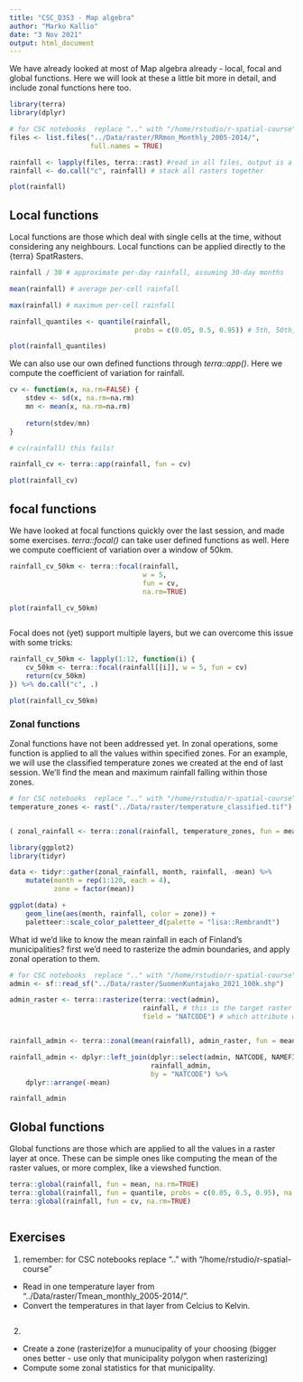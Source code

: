 ```yaml
---
title: "CSC_D3S3 - Map algebra"
author: "Marko Kallio"
date: "3 Nov 2021"
output: html_document
---
```



We have already looked at most of Map algebra already - local, focal and global functions. Here we will look at these a little bit more in detail, and include zonal functions here too.

```r
library(terra)
library(dplyr)

# for CSC notebooks  replace ".." with "/home/rstudio/r-spatial-course"
files <- list.files("../Data/raster/RRmon_Monthly_2005-2014/", 
                    full.names = TRUE)

rainfall <- lapply(files, terra::rast) #read in all files, output is a list
rainfall <- do.call("c", rainfall) # stack all rasters together

plot(rainfall)
```



## Local functions

Local functions are those which deal with single cells at the time, without considering any neighbours. Local functions can be applied directly to the {terra} SpatRasters.

```r

rainfall / 30 # approximate per-day rainfall, assuming 30-day months

mean(rainfall) # average per-cell rainfall

max(rainfall) # maximum per-cell rainfall

rainfall_quantiles <- quantile(rainfall, 
                               probs = c(0.05, 0.5, 0.95)) # 5th, 50th, and 95th percentiles

plot(rainfall_quantiles)
```

We can also use our own defined functions through *terra::app()*. Here we compute the coefficient of variation for rainfall.

```r
cv <- function(x, na.rm=FALSE) {
    stdev <- sd(x, na.rm=na.rm)
    mn <- mean(x, na.rm=na.rm)
    
    return(stdev/mn)
}

# cv(rainfall) this fails!

rainfall_cv <- terra::app(rainfall, fun = cv)

plot(rainfall_cv)

```


## focal functions

We have looked at focal functions quickly over the last session, and made some exercises. *terra::focal()* can take user defined functions as well. Here we compute coefficient of variation over a window of 50km. 

```r

rainfall_cv_50km <- terra::focal(rainfall,
                                 w = 5,
                                 fun = cv,
                                 na.rm=TRUE)

plot(rainfall_cv_50km)



```

Focal does not (yet) support multiple layers, but we can overcome this issue with some tricks:

```r

rainfall_cv_50km <- lapply(1:12, function(i) {
    cv_50km <- terra::focal(rainfall[[i]], w = 5, fun = cv)
    return(cv_50km)
}) %>% do.call("c", .)

plot(rainfall_cv_50km)
```



### Zonal functions

Zonal functions have not been addressed yet. In zonal operations, some function is applied to all the values within specified zones. For an example, we will use the classified temperature zones we created at the end of last session. We'll find the mean and maximum rainfall falling within those zones.

```r
# for CSC notebooks  replace ".." with "/home/rstudio/r-spatial-course"
temperature_zones <- rast("../Data/raster/temperature_classified.tif")


( zonal_rainfall <- terra::zonal(rainfall, temperature_zones, fun = mean) )

library(ggplot2)
library(tidyr)

data <- tidyr::gather(zonal_rainfall, month, rainfall, -mean) %>% 
    mutate(month = rep(1:120, each = 4),
           zone = factor(mean))

ggplot(data) +
    geom_line(aes(month, rainfall, color = zone)) +
    paletteer::scale_color_paletteer_d(palette = "lisa::Rembrandt")

```

What id we'd like to know the mean rainfall in each of Finland's municipalities? first we'd need to rasterize the admin boundaries, and apply zonal operation to them.

```r
# for CSC notebooks  replace ".." with "/home/rstudio/r-spatial-course"
admin <- sf::read_sf("../Data/raster/SuomenKuntajako_2021_100k.shp")

admin_raster <- terra::rasterize(terra::vect(admin),
                                 rainfall, # this is the target raster which is used for rasterization
                                 field = "NATCODE") # which attribute we're rasterizing 


rainfall_admin <- terra::zonal(mean(rainfall), admin_raster, fun = mean)

rainfall_admin <- dplyr::left_join(dplyr::select(admin, NATCODE, NAMEFIN),
                                   rainfall_admin,
                                   by = "NATCODE") %>% 
    dplyr::arrange(-mean)

rainfall_admin

```



## Global functions

Global functions are those which are applied to all the values in a raster layer at once. These can be simple ones like computing the mean of the raster values, or more complex, like a viewshed function.

```r

terra::global(rainfall, fun = mean, na.rm=TRUE)
terra::global(rainfall, fun = quantile, probs = c(0.05, 0.5, 0.95), na.rm=TRUE)
terra::global(rainfall, fun = cv, na.rm=TRUE)



```



## Exercises

1.
remember: for CSC notebooks  replace ".." with "/home/rstudio/r-spatial-course"


* Read in one temperature layer from "../Data/raster/Tmean_monthly_2005-2014/".
* Convert the temperatures in that layer from Celcius to Kelvin.

```r

```


2. 

* Create a zone (rasterize)for a munucipality of your choosing (bigger ones better - use only that municipality polygon when rasterizing)
* Compute some zonal statistics for that municipality.

```r

```

